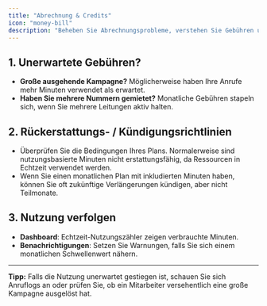 ```yaml
---
title: "Abrechnung & Credits"
icon: "money-bill"
description: "Beheben Sie Abrechnungsprobleme, verstehen Sie Gebühren und lernen Sie über Rückerstattungsrichtlinien und Nutzungsverfolgung"
---
```


## 1. Unerwartete Gebühren?

- **Große ausgehende Kampagne?** Möglicherweise haben Ihre Anrufe mehr Minuten verwendet als erwartet.
- **Haben Sie mehrere Nummern gemietet?** Monatliche Gebühren stapeln sich, wenn Sie mehrere Leitungen aktiv halten.

## 2. Rückerstattungs- / Kündigungsrichtlinien

- Überprüfen Sie die Bedingungen Ihres Plans. Normalerweise sind nutzungsbasierte Minuten nicht erstattungsfähig, da Ressourcen in Echtzeit verwendet werden.
- Wenn Sie einen monatlichen Plan mit inkludierten Minuten haben, können Sie oft zukünftige Verlängerungen kündigen, aber nicht Teilmonate.

## 3. Nutzung verfolgen

- **Dashboard**: Echtzeit-Nutzungszähler zeigen verbrauchte Minuten.
- **Benachrichtigungen**: Setzen Sie Warnungen, falls Sie sich einem monatlichen Schwellenwert nähern.

---

**Tipp:** Falls die Nutzung unerwartet gestiegen ist, schauen Sie sich Anruflogs an oder prüfen Sie, ob ein Mitarbeiter versehentlich eine große Kampagne ausgelöst hat. 
